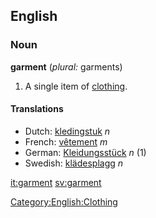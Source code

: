==English==
===Noun===
'''garment''' (''plural:'' garments)

#A single item of [[clothing]].

====Translations====
*Dutch: [[kledingstuk]] ''n''
*French: [[vêtement]] ''m''
*German: [[Kleidungsstück]] ''n'' (1)
*Swedish: [[klädesplagg]] ''n''

[[Category:English:Clothing]]

[[it:garment]]
[[sv:garment]]